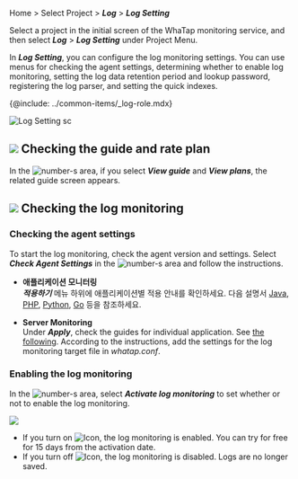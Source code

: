 Home > Select Project > **_Log_** > **_Log Setting_**

Select a project in the initial screen of the WhaTap monitoring service, and then select **_Log_** > **_Log Setting_** under Project Menu. 

In **_Log Setting_**, you can configure the log monitoring settings. You can use menus for checking the agent settings, determining whether to enable log monitoring, setting the log data retention period and lookup password, registering the log parser, and setting the quick indexes.

{@include: ../common-items/_log-role.mdx}  

![Log Setting sc](/img/log-setting.png) 

## ![](/img/number-01.png) Checking the guide and rate plan

In the ![number-s](/img/number-01.png) area, if you select **_View guide_** and **_View plans_**, the related guide screen appears. 

## ![](/img/number-02.png) Checking the log monitoring

### Checking the agent settings

To start the log monitoring, check the agent version and settings. Select **_Check Agent Settings_** in the ![number-s](/img/number-02.png) area and follow the instructions.

-   **애플리케이션 모니터링**<br/>
       **_적용하기_** 메뉴 하위에 애플리케이션별 적용 안내를 확인하세요. 다음 설명서 [Java](log-java), [PHP](log-php), [Python](log-python), [Go](log-go) 등을 참조하세요.

-   **Server Monitoring**<br/>
      Under **_Apply_**, check the guides for individual application. See [the following](log-server). According to the instructions, add the settings for the log monitoring target file in _whatap.conf_.

### Enabling the log monitoring

In the ![number-s](/img/number-02.png) area, select **_Activate log monitoring_** to set whether or not to enable the log monitoring.

![](/img/log-start.png)

-   If you turn on ![Icon](/img/ic-toggle-on.svg), the log monitoring is enabled. You can try for free for 15 days from the activation date. 
-   If you turn off ![Icon](/img/ic-toggle-off.svg), the log monitoring is disabled. Logs are no longer saved. 
